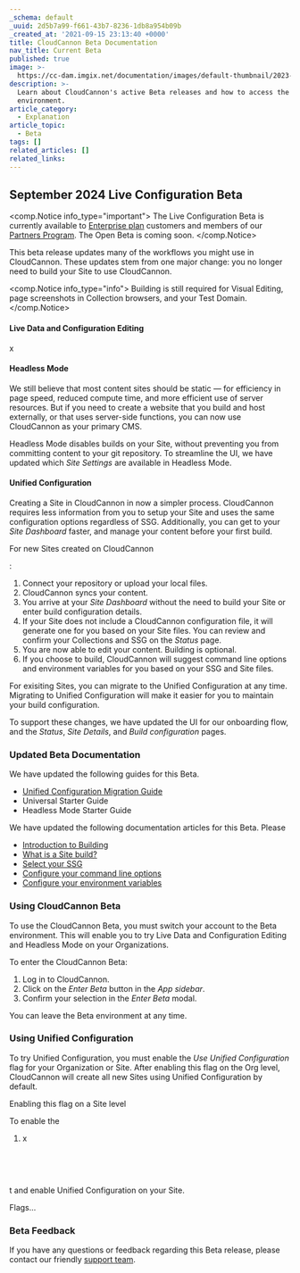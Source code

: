 ```yaml
---
_schema: default
_uuid: 2d5b7a99-f661-43b7-8236-1db8a954b09b
_created_at: '2021-09-15 23:13:40 +0000'
title: CloudCannon Beta Documentation
nav_title: Current Beta
published: true
image: >-
  https://cc-dam.imgix.net/documentation/images/default-thumbnail/2023-Q4/CloudCannon-Documentation-Thumbnail.png
description: >-
  Learn about CloudCannon's active Beta releases and how to access the Beta
  environment.
article_category:
  - Explanation
article_topic:
  - Beta
tags: []
related_articles: []
related_links:
---
```

## September 2024 Live Configuration Beta

<comp.Notice info_type="important">
  The Live Configuration Beta is currently available to [Enterprise plan](/pricing/) customers and members of our [Partners Program](/partner-program/). The Open Beta is coming soon.
</comp.Notice>

This beta release updates many of the workflows you might use in CloudCannon. These updates stem from one major change: you no longer need to build your Site to use CloudCannon.

<comp.Notice info_type="info">
  Building is still required for Visual Editing, page screenshots in Collection browsers, and your Test Domain.
</comp.Notice>

#### Live Data and Configuration Editing

x

#### Headless Mode

We still believe that most content sites should be static — for efficiency in page speed, reduced compute time, and more efficient use of server resources. But if you need to create a website that you build and host externally, or that uses server-side functions, you can now use CloudCannon as your primary CMS.

Headless Mode disables builds on your Site, without preventing you from committing content to your git repository. To streamline the UI, we have updated which *Site Settings* are available in Headless Mode.

#### Unified Configuration

Creating a Site in CloudCannon in now a simpler process. CloudCannon requires less information from you to setup your Site and uses the same configuration options regardless of SSG. Additionally, you can get to your *Site Dashboard* faster, and manage your content before your first build.

For new Sites created on CloudCannon

\:

1. Connect your repository or upload your local files.
2. CloudCannon syncs your content.
3. You arrive at your *Site Dashboard* without the need to build your Site or enter build configuration details.
4. If your Site does not include a CloudCannon configuration file, it will generate one for you based on your Site files. You can review and confirm your Collections and SSG on the *Status* page.
5. You are now able to edit your content. Building is optional.
6. If you choose to build, CloudCannon will suggest command line options and environment variables for you based on your SSG and Site files.

For exisiting Sites, you can migrate to the Unified Configuration at any time. Migrating to Unified Configuration will make it easier for you to maintain your build configuration.

To support these changes, we have updated the UI for our onboarding flow, and the *Status*, *Site Details*, and *Build configuration* pages.

### Updated Beta Documentation

We have updated the following guides for this Beta.

* <a href="/documentation/guides/unified-configuration-migration-guide/" target="_blank" rel="noopener">Unified Configuration Migration Guide</a>
* Universal Starter Guide
* Headless Mode Starter Guide

We have updated the following documentation articles for this Beta. Please

* <a href="/documentation/articles/introduction-to-building/" target="_blank" rel="noopener">Introduction to Building</a>
* <a href="/documentation/articles/what-is-a-site-build/" target="_blank" rel="noopener">What is a Site build?</a>
* <a href="/documentation/articles/select-your-ssg/" target="_blank" rel="noopener">Select your SSG</a>
* <a href="/documentation/articles/configure-your-command-line-options/" target="_blank" rel="noopener">Configure your command line options</a>
* <a href="/documentation/articles/configure-your-environment-variables/" target="_blank" rel="noopener">Configure your environment variables</a>

### Using CloudCannon Beta

To use the CloudCannon Beta, you must switch your account to the Beta environment. This will enable you to try Live Data and Configuration Editing and Headless Mode on your Organizations.

To enter the CloudCannon Beta:

1. Log in to CloudCannon.
2. Click on the *Enter Beta* button in the *App sidebar*.
3. Confirm your selection in the *Enter Beta* modal.

You can leave the Beta environment at any time.

### Using Unified Configuration

To try Unified Configuration, you must enable the *Use Unified Configuration* flag for your Organization or Site. After enabling this flag on the Org level, CloudCannon will create all new Sites using Unified Configuration by default.

Enabling this flag on a Site level

To enable the

1. x

&nbsp;

&nbsp;

t and enable Unified Configuration on your Site.

Flags...

### Beta Feedback

If you have any questions or feedback regarding this Beta release, please contact our friendly [support team](/support/).